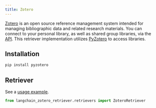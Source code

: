 ```yaml
---
title: Zotero
---
```


[Zotero](https://www.zotero.org/) is an open source reference management system intended for managing bibliographic data and related research materials. You can connect to your personal library, as well as shared group libraries, via the [API](https://www.zotero.org/support/dev/web_api/v3/start). This retriever implementation utilizes [PyZotero](https://github.com/urschrei/pyzotero) to access libraries. 


## Installation

```bash
pip install pyzotero
```

## Retriever

See a [usage example](/oss/javascript/integrations/retrievers/zotero).

```python
from langchain_zotero_retriever.retrievers import ZoteroRetriever
```
